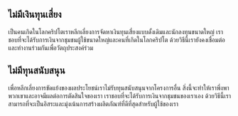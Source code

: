 ## ไม่มีเงินทุนเสี่ยง

<div className="h-2"/>

เป็นคนเกิดในโลกคริปโตเราหลีกเลี่ยงการจัดหาเงินทุนเสี่ยงแบบดั้งเดิมและนักลงทุนขนาดใหญ่ เราชอบที่จะได้รับการเงินจากชุมชนผู้ใช้ขนาดใหญ่และคนที่เกิดในโลกคริปโต ด้วยวิธีนี้เรายังคงเชื่อมต่อและทำงานร่วมกันเพื่อวัตถุประสงค์ร่วม

<div className="h-4"/>

## ไม่มีทุนสนับสนุน

<div className="h-2"/>

เพื่อหลีกเลี่ยงการขัดแย้งของผลประโยชน์เราไม่รับทุนสนับสนุนจากโครงการอื่น สิ่งนี้จะทำให้เราพึ่งพาพวกเขาและอาจมีผลต่อการตัดสินใจของเรา เราชอบที่จะได้รับการเงินจากชุมชนของเราเอง ด้วยวิธีนี้เราสามารถที่จะเป็นอิสระและมุ่งเน้นการสร้างผลิตภัณฑ์ที่ดีที่สุดสำหรับผู้ใช้ของเรา

